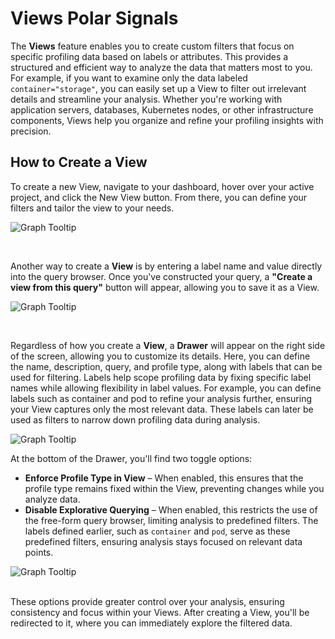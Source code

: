 # Views Polar Signals 


The **Views** feature enables you to create custom filters that focus on specific profiling data based on labels or attributes. This provides a structured and efficient way to analyze the data that matters most to you.
For example, if you want to examine only the data labeled `container="storage"`, you can easily set up a View to filter out irrelevant details and streamline your analysis. Whether you're working with application servers, databases, Kubernetes nodes, or other infrastructure components, Views help you organize and refine your profiling insights with precision.

## How to Create a View

To create a new View, navigate to your dashboard, hover over your active project, and click the New View button. From there, you can define your filters and tailor the view to your needs.

<BrowserWindow>

![Graph Tooltip](../static/img/View1.png)

</BrowserWindow>

<br />

Another way to create a **View** is by entering a label name and value directly into the query browser. Once you've constructed your query, a **"Create a view from this query"** button will appear, allowing you to save it as a View.

<BrowserWindow>

![Graph Tooltip](../static/img/View2.png)

</BrowserWindow>

<br />

Regardless of how you create a **View**, a **Drawer** will appear on the right side of the screen, allowing you to customize its details. Here, you can define the name, description, query, and profile type, along with labels that can be used for filtering. Labels help scope profiling data by fixing specific label names while allowing flexibility in label values. For example, you can define labels such as container and pod to refine your analysis further, ensuring your View captures only the most relevant data. These labels can later be used as filters to narrow down profiling data during analysis.

<BrowserWindow>

![Graph Tooltip](../static/img/View3.png)

</BrowserWindow>

At the bottom of the Drawer, you'll find two toggle options:

* **Enforce Profile Type in View** – When enabled, this ensures that the profile type remains fixed within the View, preventing changes while you analyze data.
* **Disable Explorative Querying** – When enabled, this restricts the use of the free-form query browser, limiting analysis to predefined filters. The labels defined earlier, such as `container` and `pod`, serve as these predefined filters, ensuring analysis stays focused on relevant data points.

<BrowserWindow>

![Graph Tooltip](../static/img/View4.png)

</BrowserWindow>

<br />
These options provide greater control over your analysis, ensuring consistency and focus within your Views.
After creating a View, you'll be redirected to it, where you can immediately explore the filtered data.


